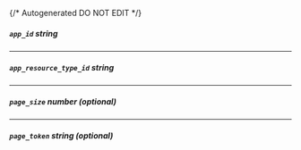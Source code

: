 {/* Autogenerated DO NOT EDIT  */}
##### `app_id` _string_

---
##### `app_resource_type_id` _string_

---
##### `page_size` _number (optional)_

---
##### `page_token` _string (optional)_


